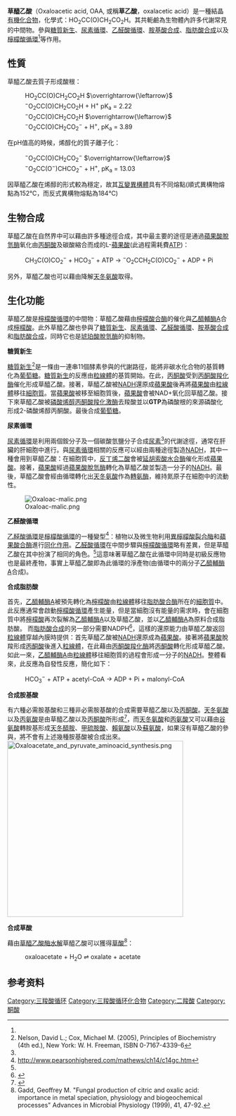 {{chembox
|   NameEn = Oxaloacetic acid
|   ImageFile = Oxaloacetic acid.png
|   ImageName = 
|   ImageFile1 = Oxaloacetic-acid-3D-balls.png
|   ImageName1 = Ball-and-stick model
|   IUPACName = 丁酮二酸<br />Oxobutanedioic acid
|   OtherNames = 2-氧代丁二酸<br />草醋酸<br />乙二酰乙酸<br />2-羰基丁二酸<br />丁酮二酸<br />2-氧丁二酸
|   Abbreviations = OAA
| Section1 = {{Chembox Identifiers
| CASNo = 328-42-7
| CASNo_Ref = {{cascite|correct|CAS}}
|    ChemSpiderID  =  945
|    EINECS  =  206-329-8
|    SMILES  =  OC(C(CC(O)=O)=O)=O
  |  IUPHAR_ligand  =  5236
|  PubChem  =  970
|  StdInChI_Ref  = {{stdinchicite|correct|chemspider}}|  StdInChI  =  1S/C4H4O5/c5-2(4(8)9)1-3(6)7/h1H2,(H,6,7)(H,8,9)
|  StdInChIKey_Ref  = {{stdinchicite|correct|chemspider}}|  StdInChIKey  =  KHPXUQMNIQBQEV-UHFFFAOYSA-N
|  ChemSpiderID_Ref  = {{chemspidercite|correct|chemspider}}|  ChEBI_Ref  = {{ebicite|correct|EBI}}|  ChEBI  =  30744

}}
| Section2 = {{Chembox Properties
|   Formula = C<sub>4</sub>H<sub>4</sub>O<sub>5</sub>
|   MolarMass = 132.07 
|   Appearance = 不稳定液体
|   MeltingPt = 161 °C (分解)
|   Density = 
|   Solubility = 易溶于水
  }}
| Section4 = {{Chembox Thermochemistry
|   DeltaHf = −943.21 kJ/mol
|   DeltaHc = −1205.58 kJ/mol
  }}
| Section5 = {{Chembox Hazards
|   EUHazardSymbol = {{Chembox EUHazardSymbol|C}}
|   RPhrases = {{R34}}
|   SPhrases = {{S20}}, {{S26}}, {{S36/37/39}}, {{S45}}
  }}
}}
'''草醯乙酸'''（Oxaloacetic acid, OAA, 或稱'''草乙酸'''，oxalacetic acid）是一種結晶[[有機化合物|有機化合物]]，化學式：HO<sub>2</sub>CC(O)CH<sub>2</sub>CO<sub>2</sub>H。其共軛鹼為生物體內許多代謝常見的中間物。參與[[糖質新生|糖質新生]]、[[尿素循環|尿素循環]]、[[乙醛酸循環|乙醛酸循環]]、[[胺基酸合成|胺基酸合成]]、[[脂肪酸合成|脂肪酸合成]]以及[[檸檬酸循環|檸檬酸循環]]<ref name=Lehn/>等作用。

==性質==
草醯乙酸去質子形成酸根：
:HO<sub>2</sub>CC(O)CH<sub>2</sub>CO<sub>2</sub>H   <math>\overrightarrow{\leftarrow}</math>  <sup>−</sup>O<sub>2</sub>CC(O)CH<sub>2</sub>CO<sub>2</sub>H  +  H<sup>+</sup>  pK<sub>a</sub> = 2.22
:<sup>−</sup>O<sub>2</sub>CC(O)CH<sub>2</sub>CO<sub>2</sub>H   <math>\overrightarrow{\leftarrow}</math>  <sup>−</sup>O<sub>2</sub>CC(O)CH<sub>2</sub>CO<sub>2</sub><sup>−</sup>  +  H<sup>+</sup>,  pK<sub>a</sub> = 3.89

在pH值高的時候，烯醇化的質子離子化：
:<sup>−</sup>O<sub>2</sub>CC(O)CH<sub>2</sub>CO<sub>2</sub><sup>−</sup>   <math>\overrightarrow{\leftarrow}</math>  <sup>−</sup>O<sub>2</sub>CC(O<sup>−</sup>)CHCO<sub>2</sub><sup>−</sup>  +  H<sup>+</sup>,  pK<sub>a</sub> = 13.03
因草醯乙酸在烯醇的形式較為穩定，故其[[互變異構體|互變異構體]]具有不同熔點(順式異構物熔點為152℃，而反式異構物熔點為184℃)

==生物合成==
草醯乙酸在自然界中可以藉由許多種途徑合成，其中最主要的途徑是通過[[蘋果酸脫氫酶|蘋果酸脫氫酶]]氧化由[[丙酮酸|丙酮酸]]及碳酸縮合而成的L-[[蘋果酸|蘋果酸]](此過程需耗費[[三磷酸腺苷|ATP]])：
:CH<sub>3</sub>C(O)CO<sub>2</sub><sup>−</sup> + HCO<sub>3</sub><sup>−</sup>  +  ATP   →   <sup>−</sup>O<sub>2</sub>CCH<sub>2</sub>C(O)CO<sub>2</sub><sup>−</sup>  +  ADP  +  Pi
另外，草醯乙酸也可以藉由降解[[天冬氨酸|天冬氨酸]]取得。

==生化功能==
草醯乙酸是[[檸檬酸循環|檸檬酸循環]]的中間物：草醯乙酸藉由[[檸檬酸合酶|檸檬酸合酶]]的催化與[[乙醯輔酶A|乙醯輔酶A]]合成[[檸檬酸|檸檬酸]]。此外草醯乙酸也參與了[[糖質新生|糖質新生]]、[[尿素循環|尿素循環]]、[[乙醛酸循環|乙醛酸循環]]、[[胺基酸合成|胺基酸合成]]和[[脂肪酸合成|脂肪酸合成]]，同時它也是[[琥珀酸脫氫酶|琥珀酸脫氫酶]]的抑制物。

'''糖質新生'''

[[糖質新生|糖質新生]]<ref name=Lehn>Nelson, David L.; Cox, Michael M. (2005), Principles of Biochemistry (4th ed.), New York: W. H. Freeman, ISBN 0-7167-4339-6</ref>是一條由一連串11個酵素參與的代謝路徑，能將非碳水化合物的基質轉化為[[葡萄糖|葡萄糖]]。[[糖質新生|糖質新生]]的反應由[[粒線體|粒線體]]的基質開始。在此，[[丙酮酸|丙酮酸]]受到[[丙酮酸羧化酶|丙酮酸羧化酶]]催化形成草醯乙酸。接著，草醯乙酸被[[NADH|NADH]]還原成[[蘋果酸|蘋果酸]]後再將[[蘋果酸|蘋果酸]]由[[粒線體|粒線體]]移往[[細胞質|細胞質]]。當[[蘋果酸|蘋果酸]]被移至細胞質後，[[蘋果酸|蘋果酸]]會被NAD+氧化回草醯乙酸。接下來草醯乙酸被[[磷酸烯醇丙酮酸羧化激酶|磷酸烯醇丙酮酸羧化激酶]]去羧酸並以'''GTP'''為磷酸根的來源磷酸化形成2-磷酸烯醇丙酮酸。最後合成[[葡萄糖|葡萄糖]]。

'''尿素循環'''

[[尿素循環|尿素循環]]是利用兩個銨分子及一個碳酸氫鹽分子合成[[尿素|尿素]]<ref name=Lehn/>的代謝途徑，通常在肝臟的肝細胞中進行。與[[尿素循環|尿素循環]]相關的反應可以經由兩種途徑製造[[NADH|NADH]]，其中一種會用到草醯乙酸：在細胞質中，[[反丁烯二酸|反丁烯二酸]]會被[[延胡索酸水合酶|延胡索酸水合酶]]催化形成[[蘋果酸|蘋果酸]]。接著，[[蘋果酸|蘋果酸]]經過[[蘋果酸脫氫酶|蘋果酸脫氫酶]]轉化為草醯乙酸並製造一分子的[[NADH|NADH]]。最後，草醯乙酸會經由循環轉化出[[天冬氨酸|天冬氨酸]]作為[[轉氨酶|轉氨酶]]，維持氮原子在細胞中的流動性。

[[Image:Oxaloac-malic.png|thumb]]

'''乙醛酸循環'''

[[乙醛酸循環|乙醛酸循環]]是[[檸檬酸循環|檸檬酸循環]]的一種變型<ref>http://www.pearsonhighered.com/mathews/ch14/c14gc.htm</ref>：植物以及微生物利用[[異檸檬酸裂合酶|異檸檬酸裂合酶]]和[[蘋果酸合酶|蘋果酸合酶]]進行[[同化作用|同化作用]]。[[乙醛酸循環|乙醛酸循環]]在中間步驟與[[檸檬酸循環|檸檬酸循環]]略有差異，但是草醯乙酸在其中扮演了相同的角色。<ref name=Lehn/>這意味著草醯乙酸在此循環中同時是初級反應物也是最終產物，事實上草醯乙酸即為此循環的淨產物(由循環中的兩分子[[乙醯輔酶A|乙醯輔酶A]]合成)。

'''合成脂肪酸'''

首先，[[乙醯輔酶A|乙醯輔酶A]]被預先轉化為[[檸檬酸|檸檬酸]]由[[粒線體|粒線體]]移往[[脂肪酸合酶|脂肪酸合酶]]所在的[[細胞質|細胞質]]中。此反應通常會啟動[[檸檬酸循環|檸檬酸循環]]產生能量，但是當細胞沒有能量的需求時，會在細胞質中將[[檸檬酸|檸檬酸]]再次裂解為[[乙醯輔酶A|乙醯輔酶A]]以及草醯乙酸，並以[[乙醯輔酶A|乙醯輔酶A]]為原料合成脂肪酸。
而[[脂肪酸合成|脂肪酸合成]]的另一部分需要NADPH<ref>{{cite web|title=fatty acids synthesis|publisher=http://www.rpi.edu/dept/bcbp/molbiochem/MBWeb/mb2/part1/fasynthesis.htm}}</ref>，這樣的還原能力由草醯乙酸返回[[粒線體|粒線體]]穿越內膜時提供：首先草醯乙酸被[[NADH|NADH]]還原成為[[蘋果酸|蘋果酸]]。接著將[[蘋果酸|蘋果酸]]脫羧形成[[丙酮酸|丙酮酸]]後進入[[粒線體|粒線體]]，在此藉由[[丙酮酸羧化酶|丙酮酸羧化酶]]將[[丙酮酸|丙酮酸]]轉化形成草醯乙酸。如此一來，[[乙醯輔酶A|乙醯輔酶A]]由[[粒線體|粒線體]]移往細胞質的過程會形成一分子的[[NADH|NADH]]。整體看來，此反應為自發性反應，簡化如下：
:HCO<sub>3</sub><sup>−</sup>  +  ATP  +  acetyl-CoA   →   ADP  +  Pi  +  malonyl-CoA

'''合成胺基酸'''

有六種必需胺基酸和三種非必需胺基酸的合成需要草醯乙酸以及[[丙酮酸|丙酮酸]]。[[天冬氨酸|天冬氨酸]]以及[[丙氨酸|丙氨酸]]是由草醯乙酸以及[[丙酮酸|丙酮酸]]所形成<ref>{{cite web|title=http://faculty.ksu.edu.sa/69436/Documents/lecture-15-aa_from_oxaloacetate_and_pyruvate.pptx|url=http://faculty.ksu.edu.sa/69436/Documents/lecture-15-aa_from_oxaloacetate_and_pyruvate.pptx|access-date=2015-01-14|archive-url=https://web.archive.org/web/20131021203457/http://faculty.ksu.edu.sa/69436/Documents/lecture-15-aa_from_oxaloacetate_and_pyruvate.pptx|archive-date=2013-10-21|dead-url=yes}}</ref>，而[[天冬氨酸|天冬氨酸]]和[[丙氨酸|丙氨酸]]又可以藉由[[谷氨酸|谷氨酸]]轉胺基形成[[天冬醯胺|天冬醯胺]]、[[甲硫胺酸|甲硫胺酸]]、[[賴氨酸|賴氨酸]]以及[[蘇氨酸|蘇氨酸]]，如果沒有草醯乙酸的參與，將不會有上述幾種胺基酸被合成出來。
[[File:Oxaloacetate_and_pyruvate_aminoacid_synthesis.png|400px]]

'''合成草酸'''

藉由[[草醯乙酸酶|草醯乙酸酶]][[水解|水解]]草醯乙酸可以獲得[[草酸|草酸]]<ref>Gadd, Geoffrey M. "Fungal production of citric and oxalic acid: importance in metal speciation, physiology and biogeochemical processes" Advances in Microbial Physiology (1999), 41, 47-92.</ref>：
:oxaloacetate + H<sub>2</sub>O <math>\rightleftharpoons</math> oxalate + acetate

==参考资料==
{{reflist}}

{{三羧酸循環}}

[[Category:三羧酸循环|Category:三羧酸循环]]
[[Category:三羧酸循环化合物|Category:三羧酸循环化合物]]
[[Category:二羧酸|Category:二羧酸]]
[[Category:酮酸|Category:酮酸]]